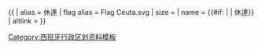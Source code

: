 {{ {{{1<noinclude>|country showdata</noinclude>}}}
| alias = 休達
| flag alias = Flag Ceuta.svg
| size = {{{size|}}}
| name = {{#if: {{{name|}}} | {{{name|}}} | 休達}}
| altlink = {{{altlink|}}}
}}<noinclude>
[[Category:西班牙行政区划资料模板]]
</noinclude>